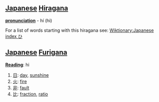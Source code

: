 == [[Japanese]] [[Hiragana]] ==
'''[[pronunciation]]''' - hí (hi)

For a list of words starting with this hiragana see: [[Wiktionary:Japanese index ひ]]

== [[Japanese]] [[Furigana]] ==

'''[[Reading]]''': hi

#[[日]]: [[day]], [[sunshine]]
#[[火]]: [[fire]]
#[[非]]: [[fault]]
#[[比]]: [[fraction]], [[ratio]]